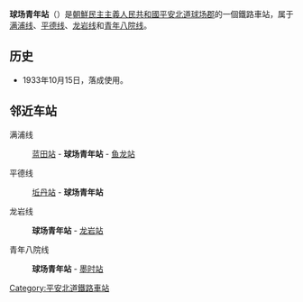 {{unreferenced|time=2015-01-19T06:45:31+00:00}}
{{朝鮮半島車站資訊
|公司色 = blue
|文字色 = 
|站名 = 球场青年站
|圖片 = 
|pxl = 
|圖片說明 =
|前一站1 = [[蓝田站_(平安南道)|蓝田]]
|前一站距離1 = 4.7
|後一站距離1 = 5.5
|後一站1 = [[鱼龙站_(平安北道)|鱼龙]]
|所屬路線1 = [[满浦线|满浦线]]
|距離1 = 63.0
|起點站1 = [[顺川站|顺川]]
|前一站2 = [[坵丹站|坵丹]]
|前一站距離2 = 
|後一站距離2 = 
|後一站2 = 
|所屬路線2 = [[平德线|平德线]]
|距離2 = 192.3
|起點站2 = [[平壤站|平壤]]
|前一站3 = 
|前一站距離3 = 
|後一站距離3 = 7.4
|後一站3 = [[龙岩站_(平安北道)|龙岩]]
|所屬路線3 = [[龙岩线|龙岩线]]
|距離3 = 0.0
|起點站3 = 球场青年
|前一站4 = 
|前一站距離4 = 
|後一站距離4 = 12.5
|後一站4 = [[墨时站|墨时]]
|所屬路線4 = [[青年八院线|青年八院线]]
|距離4 = 0.0
|起點站4 = 球场青年
|諺文 = 구장청년역
|朝鮮漢字 = 球場靑年驛
|文觀部式 = Gujang Cheongnyeon-yeok
|馬-賴式 = Kujang Ch'ŏngnyŏn-yŏk
|副站名 = 
|車站編號 = 
|停站路線數 = 4
|所屬公司 = [[朝鮮民主主義人民共和國鐵道省|朝鮮民主主義人民共和國鐵道省]]
|所在地 =[[平安北道|平安北道]][[球场郡|球场郡]]
|車站構造 = 地面车站
|月台配置 = 
|啟用年月日 =1933年10月15日
|廢站年月日 = 
|上下車人次 = 
|統計年度 = 
|轉車 = 
|備註 = 
|全寬備註 = 
}}

'''球场青年站'''（{{lang|ko|구장청년역}}）是[[朝鮮民主主義人民共和國|朝鮮民主主義人民共和國]][[平安北道|平安北道]][[球场郡|球场郡]]的一個鐵路車站，属于[[满浦线|满浦线]]、[[平德线|平德线]]、[[龙岩线|龙岩线]]和[[青年八院线|青年八院线]]。

==历史==
*1933年10月15日，落成使用。

==邻近车站==
满浦线
:[[蓝田站_(平安南道)|蓝田站]] - '''球场青年站''' - [[鱼龙站_(平安北道)|鱼龙站]]
平德线
:[[坵丹站|坵丹站]] - '''球场青年站'''
龙岩线
:'''球场青年站''' - [[龙岩站_(平安北道)|龙岩站]]
青年八院线
:'''球场青年站''' - [[墨时站|墨时站]]

{{朝鲜铁路小作品}}

{{满浦线}}
{{平德线}}
{{龙岩线}}
{{青年八院线}}

[[Category:平安北道鐵路車站|Category:平安北道鐵路車站]]